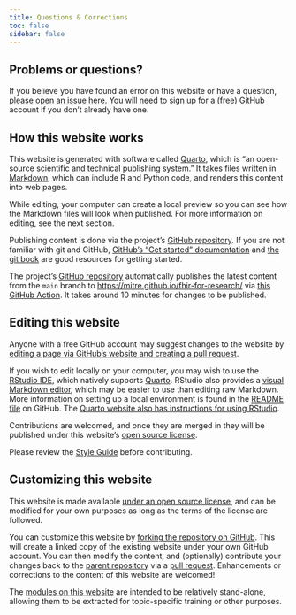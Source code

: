 ```yaml
---
title: Questions & Corrections
toc: false
sidebar: false
---
```


## Problems or questions?

If you believe you have found an error on this website or have a question, [please open an issue here](https://github.com/mitre/fhir-for-research/issues/new). You will need to sign up for a (free) GitHub account if you don't already have one.

## How this website works

This website is generated with software called [Quarto], which is "an open-source scientific and technical publishing system." It takes files written in [Markdown](https://quarto.org/docs/authoring/markdown-basics.html), which can include R and Python code, and renders this content into web pages.

While editing, your computer can create a local preview so you can see how the Markdown files will look when published. For more information on editing, see the next section.

Publishing content is done via the project's [GitHub repository](https://github.com/mitre/fhir-for-research). If you are not familiar with git and GitHub, [GitHub's "Get started" documentation](https://docs.github.com/en/get-started/quickstart/hello-world) and [the git book](https://git-scm.com/book/en/v2/Getting-Started-About-Version-Control) are good resources for getting started.

The project's [GitHub repository](https://github.com/mitre/fhir-for-research) automatically publishes the latest content from the `main` branch to <https://mitre.github.io/fhir-for-research/> via [this GitHub Action](https://github.com/mitre/fhir-for-research/blob/main/.github/workflows/quarto.yml). It takes around 10 minutes for changes to be published.

## Editing this website

Anyone with a free GitHub account may suggest changes to the website by [editing a page via GitHub's website and creating a pull request](https://docs.github.com/en/repositories/working-with-files/managing-files/editing-files).

If you wish to edit locally on your computer, you may wish to use the [RStudio IDE](https://posit.co/products/open-source/rstudio/), which natively supports [Quarto]. RStudio also provides a [visual Markdown editor](https://rstudio.github.io/visual-markdown-editing/), which may be easier to use than editing raw Markdown. More information on setting up a local environment is found in the [README file](https://github.com/mitre/fhir-for-research#readme) on GitHub. The [Quarto website also has instructions for using RStudio](https://quarto.org/docs/get-started/hello/rstudio.html).

Contributions are welcomed, and once they are merged in they will be published under this website's [open source license](https://github.com/mitre/fhir-for-research/blob/main/LICENSE).

Please review the [Style Guide](style-guide.qmd) before contributing.

## Customizing this website

This website is made available [under an open source license](https://github.com/mitre/fhir-for-research/blob/main/LICENSE), and can be modified for your own purposes as long as the terms of the license are followed.

You can customize this website by [forking the repository on GitHub](https://docs.github.com/en/get-started/quickstart/fork-a-repo). This will create a linked copy of the existing website under your own GitHub account. You can then modify the content, and (optionally) contribute your changes back to the [parent repository](https://github.com/mitre/fhir-for-research) via a [pull request](https://docs.github.com/en/pull-requests/collaborating-with-pull-requests/proposing-changes-to-your-work-with-pull-requests/about-pull-requests). Enhancements or corrections to the content of this website are welcomed!

The [modules on this website](https://github.com/mitre/fhir-for-research/tree/main/modules) are intended to be relatively stand-alone, allowing them to be extracted for topic-specific training or other purposes.

[Quarto]: https://quarto.org/